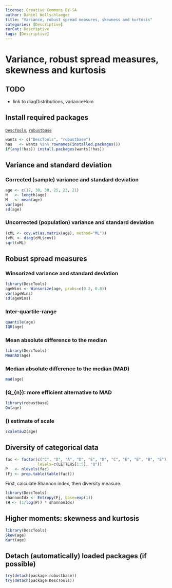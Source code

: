 ---
license: Creative Commons BY-SA
author: Daniel Wollschlaeger
title: "Variance, robust spread measures, skewness and kurtosis"
categories: [Descriptive]
rerCat: Descriptive
tags: [Descriptive]
---

Variance, robust spread measures, skewness and kurtosis
=========================

TODO
-------------------------

 - link to diagDistributions, varianceHom

Install required packages
-------------------------

[`DescTools`](http://cran.r-project.org/package=DescTools), [`robustbase`](http://cran.r-project.org/package=robustbase)

```{r}
wants <- c("DescTools", "robustbase")
has   <- wants %in% rownames(installed.packages())
if(any(!has)) install.packages(wants[!has])
```

Variance and standard deviation
-------------------------

### Corrected (sample) variance and standard deviation

```{r}
age <- c(17, 30, 30, 25, 23, 21)
N   <- length(age)
M   <- mean(age)
var(age)
sd(age)
```

### Uncorrected (population) variance and standard deviation

```{r}
(cML <- cov.wt(as.matrix(age), method="ML"))
(vML <- diag(cML$cov))
sqrt(vML)
```

Robust spread measures
-------------------------

### Winsorized variance and standard deviation

```{r}
library(DescTools)
ageWins <- Winsorize(age, probs=c(0.2, 0.8))
var(ageWins)
sd(ageWins)
```

### Inter-quartile-range

```{r}
quantile(age)
IQR(age)
```
### Mean absolute difference to the median

```{r}
library(DescTools)
MeanAD(age)
```

### Median absolute difference to the median (MAD)

```{r}
mad(age)
```

### \(Q_{n}\): more efficient alternative to MAD

```{r}
library(robustbase)
Qn(age)
```

### \(\tau\) estimate of scale

```{r}
scaleTau2(age)
```

Diversity of categorical data
-------------------------

```{r}
fac <- factor(c("C", "D", "A", "D", "E", "D", "C", "E", "E", "B", "E"),
              levels=c(LETTERS[1:5], "Q"))
P   <- nlevels(fac)
(Fj <- prop.table(table(fac)))
```

First, calculate Shannon index, then diversity measure.

```{r}
library(DescTools)
shannonIdx <- Entropy(Fj, base=exp(1))
(H <- (1/log(P)) * shannonIdx)
```

Higher moments: skewness and kurtosis
-------------------------

```{r}
library(DescTools)
Skew(age)
Kurt(age)
```

Detach (automatically) loaded packages (if possible)
-------------------------

```{r}
try(detach(package:robustbase))
try(detach(package:DescTools))
```
